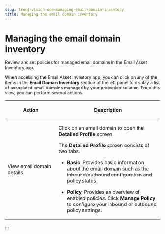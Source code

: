 ```yaml
---
slug: trend-vision-one-managing-email-domain-inventory
title: Managing the email domain inventory
---
```

# Managing the email domain inventory

Review and set policies for managed email domains in the Email Asset Inventory app.

When accessing the Email Asset Inventory app, you can click on any of the items in the **Email Domain Inventory** section of the left panel to display a list of associated email domains managed by your protection solution. From this view, you can perform several actions.

<table>
<colgroup>
<col style="width: 33%" />
<col style="width: 67%" />
</colgroup>
<thead>
<tr>
<th><p>Action</p></th>
<th><p>Description</p></th>
</tr>
</thead>
<tbody>
<tr>
<td><p>View email domain details</p></td>
<td><p>Click on an email domain to open the <strong>Detailed Profile</strong> screen</p>
<p>The <strong>Detailed Profile</strong> screen consists of two tabs.</p>
<ul>
<li><p><strong>Basic</strong>: Provides basic information about the email domain such as the inbound/outbound configuration and policy status.</p></li>
<li><p><strong>Policy</strong>: Provides an overview of enabled policies. Click <strong>Manage Policy</strong> to configure your inbound or outbound policy settings.</p></li>
</ul></td>
</tr>
</tbody>
</table>
:::
